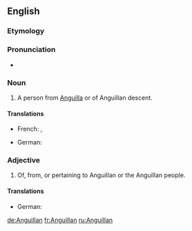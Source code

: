 ==English==

===Etymology===
{{suffix|Anguilla|an}}

===Pronunciation===
* {{IPA|/æŋˈgwɪlən/|lang=en}}

===Noun===
{{en-noun}}

# A person from [[Anguilla]] or of Anguillan descent.

====Translations====
{{trans-top|person from Anguilla}}
* French: {{t|fr|Anguillan|m}}, {{t|fr|Anguillane|f}}
{{trans-mid}}
* German: {{t-|de|von Anguilla}}
{{trans-bottom}}

===Adjective===
{{en-adj|-}}

# Of, from, or pertaining to Anguillan or the Anguillan people.

====Translations====
{{trans-top|of, from, or pertaining to Anguilla}}
* German: {{t-|de|von Anguilla}}
{{trans-mid}}
{{trans-bottom}}

[[de:Anguillan]]
[[fr:Anguillan]]
[[ru:Anguillan]]